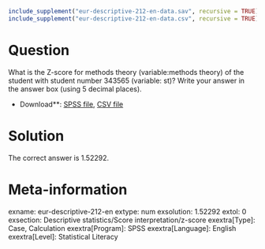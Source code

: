 ```r
include_supplement("eur-descriptive-212-en-data.sav", recursive = TRUE)
include_supplement("eur-descriptive-212-en-data.csv", recursive = TRUE)
```

Question
========
What is the Z-score for methods theory (variable:methods theory) of the student with student number 343565 (variable: st)? Write your answer in the answer box (using 5 decimal places).

* Download**: [SPSS file](eur-descriptive-212-en-data.sav), [CSV file](eur-descriptive-212-en-data.csv)


Solution
========
The correct answer is 1.52292.

Meta-information
================
exname: eur-descriptive-212-en
extype: num
exsolution: 1.52292
extol: 0
exsection: Descriptive statistics/Score interpretation/z-score
exextra[Type]: Case, Calculation
exextra[Program]: SPSS
exextra[Language]: English
exextra[Level]: Statistical Literacy
